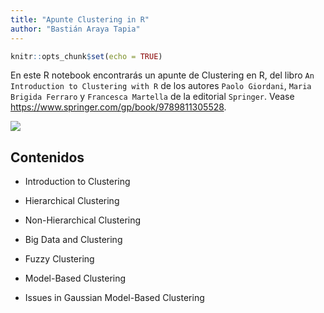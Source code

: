 ---
title: "Apunte Clustering in R"
author: "Bastián Araya Tapia"
---

```{r setup, include=FALSE}
knitr::opts_chunk$set(echo = TRUE)
```

En este R notebook encontrarás un apunte de Clustering en R, del libro `An Introduction to Clustering with R` de los autores `Paolo Giordani`,
`Maria Brigida Ferraro` y `Francesca Martella` de la editorial `Springer`. Vease <https://www.springer.com/gp/book/9789811305528>.

![](./img/logo.jpg)



## Contenidos

- Introduction to Clustering

- Hierarchical Clustering

- Non-Hierarchical Clustering

- Big Data and Clustering

- Fuzzy Clustering

- Model-Based Clustering

- Issues in Gaussian Model-Based Clustering
